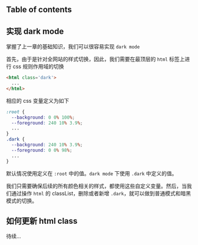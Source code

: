
## Table of contents

## 实现 dark mode

掌握了上一章的基础知识，我们可以很容易实现 `dark mode`

首先，由于是针对全网站的样式切换，因此，我们需要在最顶层的 `html` 标签上进行 css 规则作用域的切换

```html
<html class='dark'>
  ...
</html>
```

相应的 css 变量定义为如下

```css
:root {
  --background: 0 0% 100%;
  --foreground: 240 10% 3.9%;
  ...
}
.dark {
  --background: 240 10% 3.9%;
  --foreground: 0 0% 98%;
  ...
}
```

默认情况使用定义在 `:root` 中的值。`dark mode` 下使用 `.dark` 中定义的值。

我们只需要确保后续的所有颜色相关的样式，都使用这些自定义变量。然后，当我们通过操作 `html` 的 classList，删除或者新增 `.dark`，就可以做到普通模式和暗黑模式的切换。

## 如何更新 html class

待续...
